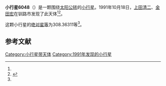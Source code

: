 {{Infobox planet
| bgcolour = #FFFFC0
| name = 6048
| symbol = 
| image = 
| caption = 
| discovery = yes
| discovery_ref = 
| discoverer = [[上田清二|上田清二]]、[[金田宏|金田宏]]
| discovery_site = [[钏路市|钏路市]] 
| discovered = 1991年10月18日
| designations = yes
| mp_name = 
| named_after = 
| alt_names = 1991 UC1/ 1993 CM1
| mp_category = [[主带小行星|主带小行星]]
| orbit_ref = <ref name="a">[http://ssd.jpl.nasa.gov/sbdb.cgi?sstr=6048 6048] {{Wayback|url=http://ssd.jpl.nasa.gov/sbdb.cgi?sstr=6048 |date=20110610020314 }}，小行星數據庫瀏覽器（JPL Small-Body Database Browser）－[[美国国家航空航天局|美国国家航空航天局]]喷气推进实验室</ref>
| epoch = 2456400.5 (2013年4月18日更新)
| aphelion = {{convert|2.6371196|AU|km|3|abbr=on|lk=out}}
| perihelion = {{convert|2.5643116|AU|km|3|abbr=on}}
| semimajor = {{convert|2.6007156|AU|km|3|abbr=on}}
| eccentricity = 0.0139977
| period = 1531.92578 [[日|日]]<br />4.19[[儒略年|儒略年]]
| avg_speed = 
| inclination = 7.07599
| asc_node = 187.54460
| mean_anomaly = 
| arg_peri = 308.36311
| satellites = 
| physical_characteristics = yes
| dimensions = 
| mass = 
| density = 
| surface_grav = 
| escape_velocity = 
| sidereal_day = 
| axial_tilt = 
| pole_ecliptic_lat = 
| pole_ecliptic_lon = 
| albedo = 
| temperatures= 
| temp_name1 = 
| mean_temp_1 = 
| max_temp_1 = 
| temp_name2 = 
| max_temp_2 = 
| spectral_type = 
| abs_magnitude = 308.36311
}}

'''小行星6048'''（{{lang-en|6048}}）是一颗围绕[[太阳|太阳]][[公转|公转]]的[[小行星|小行星]]。1991年10月18日，[[上田清二|上田清二]]、[[金田宏|金田宏]]在钏路市发现了此天体<ref name="a" /><ref>{{cite news|title=小行星列表|url=http://cfa-www.harvard.edu/iau/lists/NumberedMPs.txt|accessdate=2013-07-08|newspaper=哈佛大学|archive-date=2008-05-17|archive-url=https://web.archive.org/web/20080517010638/http://cfa-www.harvard.edu/iau/lists/NumberedMPs.txt|dead-url=no}}</ref>。

这颗小行星的[[绝对星等|绝对星等]]为308.36311等<ref name="a" />。

==参考文献==
{{reflist}}
{{Minor Planet Number|[[小行星6047|小行星6047]]|[[小行星6049|小行星6049]]}}

{{小天体}}

[[Category:小行星带天体|Category:小行星带天体]]
[[Category:1991年发现的小行星|Category:1991年发现的小行星]]

{{asteroid-stub}}